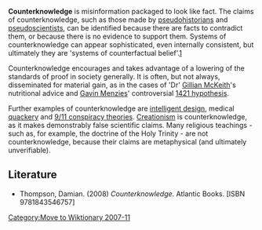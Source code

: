 '''Counterknowledge''' is misinformation packaged to look like fact. The claims of counterknowledge, such as those made by [[pseudohistory|pseudohistorians]] and [[pseudoscience|pseudoscientists]], can be identified because there are facts to contradict them, or because there is no evidence to support them. Systems of counterknowledge can appear sophisticated, even internally consistent, but ultimately they are 'systems of counterfactual belief'.[http://www.thewormbook.com/helmintholog/archives/2007/06/13/a_snippet_from.html]

Counterknowledge encourages and takes advantage of a lowering of the standards of proof in society generally. It is often, but not always, disseminated for material gain, as in the cases of 'Dr' [[Gillian McKeith]]'s nutritional advice and [[Gavin Menzies]]' controversial [[1421 hypothesis]].

Further examples of counterknowledge are [[intelligent design]], medical [[quackery]] and [[9/11 conspiracy theories]]. [[Creationism]] is counterknowledge, as it makes demonstrably false scientific claims. Many religious teachings - such as, for example, the doctrine of the Holy Trinity - are not counterknowledge, because their claims are metaphysical (and ultimately unverifiable).

==Literature==
*Thompson, Damian. (2008) ''Counterknowledge''. Atlantic Books. [ISBN 9781843546757]


[[Category:Move to Wiktionary 2007-11]]